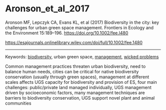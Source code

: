 # Aronson_et_al_2017  

Aronson MF, Lepczyk CA, Evans KL, et al (2017) Biodiversity in the city: key challenges for urban green space management. Frontiers in Ecology and the Environment 15:189–196. <https://doi.org/10.1002/fee.l480>

<https://esajournals.onlinelibrary.wiley.com/doi/full/10.1002/fee.1480>

---

Keywords: [biodiversity](../topics/Biodiversity.qmd), urban green space, [management](../topics/Management.qmd), [wicked problems](../topics/WickedProblems.qmd)  

Common management practices threaten urban biodiversity, need to balance human needs, cities can be critical for native biodiversity conservation (usually through green spaces), management at different scales affects UGS capacity for biodiversity and provision of ES, four main challenges: public/private land managed individually, UGS management driven by socioeconomic factors, many management techniques are barriers to biodiversity conservation, UGS support novel plant and animal communities
